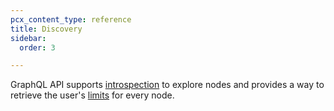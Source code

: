 ```yaml
---
pcx_content_type: reference
title: Discovery
sidebar:
  order: 3

---
```


GraphQL API supports [introspection][1] to explore nodes and provides a way to
retrieve the user's [limits][2] for every node.

[1]: /analytics/graphql-api/features/discovery/introspection/

[2]: /analytics/graphql-api/features/discovery/settings/
